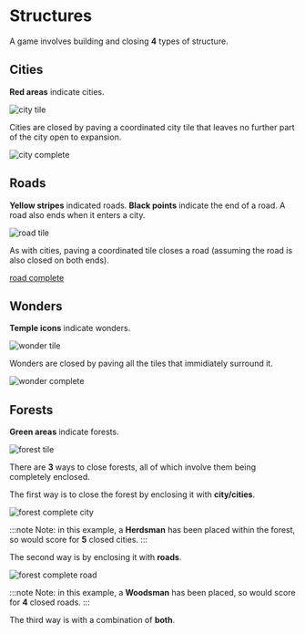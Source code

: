 # Structures

A game involves building and closing **4** types of structure.

## Cities

**Red areas** indicate cities.

![city tile](city-tile.png)

Cities are closed by paving a coordinated city tile that leaves no further part of the city open to expansion.

![city complete](city-complete.png)

## Roads

**Yellow stripes** indicated roads. **Black points** indicate the end of a road. A road also ends when it enters a city.

![road tile](road-tile.png)

As with cities, paving a coordinated tile closes a road (assuming the road is also closed on both ends).

[road complete](road-complete.png)

## Wonders

**Temple icons** indicate wonders.

![wonder tile](wonder-tile.png)

Wonders are closed by paving all the tiles that immidiately surround it.

![wonder complete](wonder-complete.png)

## Forests

**Green areas** indicate forests.

![forest tile](forest-tile.png)

There are **3** ways to close forests, all of which involve them being completely enclosed.

The first way is to close the forest by enclosing it with **city/cities**.

![forest complete city](forest-complete-city.png)

:::note
Note: in this example, a **Herdsman** has been placed within the forest, so would score for **5** closed cities.
:::

The second way is by enclosing it with **roads**.

![forest complete road](forest-complete-road.png)

:::note
Note: in this example, a **Woodsman** has been placed, so would score for **4** closed roads.
:::

The third way is with a combination of **both**.



